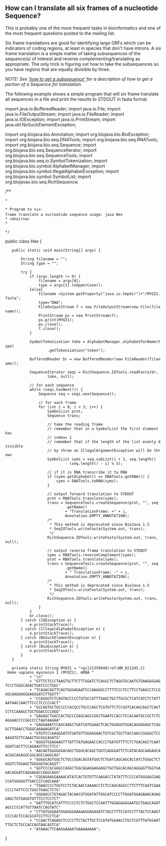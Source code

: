 == How can I translate all six frames of a nucleotide Sequence? ==

This is probably one of the more frequent tasks in bioinformatics and one of the most frequent questions posted to the mailing list.

Six frame translations are good for identifying large ORFs which can be indicators of coding regions, at least in species that don't have introns. A six frame translation is a simple matter of taking subsequences of the sequence(s) of interest and reverse complementing/translating as appropriate. The only trick is figuring out how to take the subsequences so you have regions that are equally divisible by three.

''NOTE: See [[Biojava:Cookbook:Sequence:SubSequence|'how to get a subsequence']]  for a description of how to get a portion of a Sequence for 
translation.''

The following example shows a simple program that will six frame translate all sequences in a file and print the results to STDOUT in fasta format.

<java>
import java.io.BufferedReader;
import java.io.File;
import java.io.FileOutputStream;
import java.io.FileReader;
import java.io.IOException;
import java.io.PrintStream;
import java.util.NoSuchElementException;

import org.biojava.bio.Annotation;
import org.biojava.bio.BioException;
import org.biojava.bio.seq.DNATools;
import org.biojava.bio.seq.RNATools;
import org.biojava.bio.seq.Sequence;
import org.biojava.bio.seq.SequenceIterator;
import org.biojava.bio.seq.SequenceTools;
import org.biojava.bio.seq.io.SymbolTokenization;
import org.biojava.bio.symbol.AlphabetManager;
import org.biojava.bio.symbol.IllegalAlphabetException;
import org.biojava.bio.symbol.SymbolList;
import org.biojavax.bio.seq.RichSequence;

/**
 * <p>
 * Program to six-frame translate a nucleotide sequence usage: java Hex <file>
 * <dna|rna>
 * </p>
 */

public class Hex {

	public static void main(String[] args) {
		
		String filename = "";
		String type = "";


		try {
			if (args.length != 0) {
				filename = args[0];
				type = args[1].toUpperCase();
			}else{
				filename =System.getProperty("java.io.tmpdir")+"/MYOZ1.fasta";
				type="DNA";
				FileOutputStream f = new FileOutputStream(new File(filename));  
				PrintStream ps = new PrintStream(f);
				ps.print(MYOZ1);
				ps.close();
				f.close();
			}

			SymbolTokenization toke = AlphabetManager.alphabetForName(type)
					.getTokenization("token");

			BufferedReader br = new BufferedReader(new FileReader(filename));

			SequenceIterator seqi = RichSequence.IOTools.readFasta(br,
					toke, null);
			
			// for each sequence
			while (seqi.hasNext()) {
				Sequence seq = seqi.nextSequence();

				// for each frame
				for (int i = 0; i < 3; i++) {
					SymbolList prot;
					Sequence trans;

					// take the reading frame
					// remember that in a SymbolList the first element has
					// index= 1
					// remember that if the length of the list evenly divisible
					// by three an IllegalArgumentException will be thrown
					SymbolList syms = seq.subList(i + 1, seq.length()
							- (seq.length() - i) % 3);

					// if it is DNA transcribe it to RNA
					if (syms.getAlphabet() == DNATools.getDNA()) {
						syms = DNATools.toRNA(syms);
					}

					// output forward translation to STDOUT
					prot = RNATools.translate(syms);
					trans = SequenceTools.createSequence(prot, "", seq
							.getName()
							+ "TranslationFrame: +" + i,
							Annotation.EMPTY_ANNOTATION);
					/*
					 * This method is deprecated since BioJava 1.5
					 * SeqIOTools.writeFasta(System.out, trans);
					 */
					RichSequence.IOTools.writeFasta(System.out, trans, null);

					// output reverse frame translation to STDOUT
					syms = RNATools.reverseComplement(syms);
					prot = RNATools.translate(syms);
					trans = SequenceTools.createSequence(prot, "", seq
							.getName()
							+ " TranslationFrame: -" + i,
							Annotation.EMPTY_ANNOTATION);
					/*
					 * This method is deprecated since BioJava 1.5
					 * SeqIOTools.writeFasta(System.out, trans);
					 */
					RichSequence.IOTools.writeFasta(System.out, trans, null);
				}
			}
			br.close();
		} catch (IOException e) {
			e.printStackTrace();
		} catch (IllegalAlphabetException e) {
			e.printStackTrace();
		} catch (NoSuchElementException e) {
			e.printStackTrace();
		} catch (BioException e) {
			e.printStackTrace();
		}
	}

	private static String MYOZ1 = ">gi|21359948|ref|NM_021245.2| Homo sapiens myozenin 1 (MYOZ1), mRNA "
			+ "\n"
			+ "GTTTCTCCCTAAGTGCTTCTTTGGATCTCAGGCTCTAGGTGCAATGTGAAGGGGAGTCCCTGGGCAGACTGATCCCTGGC"
			+ "TCAGACAGTTCAGTGGGAGAATCCCAAAGGCCTTTTCCCTCCTTCCTGAGCCTCCGGGCAAGGAGGGAGGGATCTTGGTT"
			+ "CCAGGGTCTCAGTACCCCCTGTGCCATTTGAGCTGCTTGCGCTCATCATCTCTATTAATAACCAACTTCCCTCCCCCACT"
			+ "GCCAGTGCTGCCCCCACGCCTGCCCAGCTCGTGTTCTCCGGTCACAGCAGCTCAGTCCTCCAAAGCTGCTGGACCCCAGG"
			+ "GAGAGCTGACCACTGCCCGAGCAGCCGGCTGAATCCACCTCCACAATGCCGCTCTCAGGAACCCCGGCCCCTAATAAGAA"
			+ "GAGGAAATCCAGCAAGCTGATCATGGAACTCACTGGAGGTGGACAGGAGAGCTCAGGCTTGAACCTGGGCAAAAAGATCA"
			+ "GTGTCCCAAGGGATGTGATGTTGGAGGAACTGTCGCTGCTTACCAACCGGGGCTCCAAGATGTTCAAACTGCGGCAGATG"
			+ "AGGGTGGAGAAGTTTATTTATGAGAACCACCCTGATGTTTTCTCTGACAGCTCAATGGATCACTTCCAGAAGTTCCTTCC"
			+ "AACAGTGGGGGGACAGCTGGGCACAGCTGGTCAGGGATTCTCATACAGCAAGAGCAACGGCAGAGGCGGCAGCCAGGCAG"
			+ "GGGGCAGTGGCTCTGCCGGACAGTATGGCTCTGATCAGCAGCACCATCTGGGCTCTGGGTCTGGAGCTGGGGGTACAGGT"
			+ "GGTCCCGCGGGCCAGGCTGGCAGAGGAGGAGCTGCTGGCACAGCAGGGGTTGGTGAGACAGGATCAGGAGACCAGGCAGG"
			+ "CGGAGAAGGAAAACATATCACTGTGTTCAAGACCTATATTTCCCCATGGGAGCGAGCCATGGGGGTTGACCCCCAGCAAA"
			+ "TGAACCCCTGGTCCTCTACAACCAAAACCTCTCCAACAGGCCTTCTTTCAATCGAACCCCTATTCCCTGGCTGAGCTCTG"
			+ "GGGAGCCTGTAGACTACAACGTGGATATTGGCATCCCCTTGGATGGAGAAACAGAGGAGCTGTGAGGTGTTTCCTCCTCT"
			+ "GATTTGCATCATTTCCCCTCTCTGGCTCCAATTTGGAGAGGGAATGCTGAGCAGATAGCCCCCATTGTTAATCCAGTATC"
			+ "CTTATGGGAATGGAGGGAAAAAGGAGAGATCTACCTTTCCATCCTTTACTCCAAGTCCCCACTCCACGCATCCTTCCTCA"
			+ "CCAACTCAGAGCTCCCCTTCTACTTGCTCCATATGGAACCTGCTCGTTTATGGAATTTGCTCTGCCACCAGTAACAGTCA"
			+ "ATAAACTTCAAGGAAAATGAAAAAAAA";
}
</java>